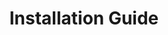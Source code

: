 ---
title: "Installation Guide"
description: "Description of your new file."
sidebarTitle: "Installation"
---